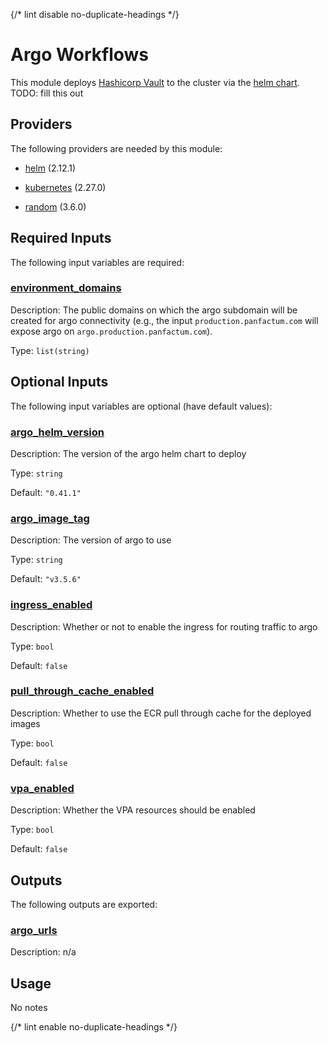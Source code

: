 
{/* lint disable no-duplicate-headings */}

# Argo Workflows

<ModuleHeader name="kube_argo" sourceHref="https://github.com/Panfactum/stack/tree/__PANFACTUM_VERSION_EDGE__/packages/infrastructure/kube_argo" status="alpha" type="live" />

This module deploys [Hashicorp Vault](https://www.vaultproject.io/) to the cluster via the [helm chart](https://github.com/hashicorp/vault-helm).
TODO: fill this out

## Providers

The following providers are needed by this module:

* [helm](https://registry.terraform.io/providers/hashicorp/helm/2.12.1/docs) (2.12.1)

* [kubernetes](https://registry.terraform.io/providers/hashicorp/kubernetes/2.27.0/docs) (2.27.0)

* [random](https://registry.terraform.io/providers/hashicorp/random/3.6.0/docs) (3.6.0)

## Required Inputs

The following input variables are required:

### <a name="input_environment_domains" /> [environment\_domains](#input_environment_domains)

Description: The public domains on which the argo subdomain will be created for argo connectivity (e.g., the input `production.panfactum.com` will expose argo on `argo.production.panfactum.com`).

Type: `list(string)`

## Optional Inputs

The following input variables are optional (have default values):

### <a name="input_argo_helm_version" /> [argo\_helm\_version](#input_argo_helm_version)

Description: The version of the argo helm chart to deploy

Type: `string`

Default: `"0.41.1"`

### <a name="input_argo_image_tag" /> [argo\_image\_tag](#input_argo_image_tag)

Description: The version of argo to use

Type: `string`

Default: `"v3.5.6"`

### <a name="input_ingress_enabled" /> [ingress\_enabled](#input_ingress_enabled)

Description: Whether or not to enable the ingress for routing traffic to argo

Type: `bool`

Default: `false`

### <a name="input_pull_through_cache_enabled" /> [pull\_through\_cache\_enabled](#input_pull_through_cache_enabled)

Description: Whether to use the ECR pull through cache for the deployed images

Type: `bool`

Default: `false`

### <a name="input_vpa_enabled" /> [vpa\_enabled](#input_vpa_enabled)

Description: Whether the VPA resources should be enabled

Type: `bool`

Default: `false`

## Outputs

The following outputs are exported:

### <a name="output_argo_urls" /> [argo\_urls](#output_argo_urls)

Description: n/a

## Usage

No notes

{/* lint enable no-duplicate-headings */}
